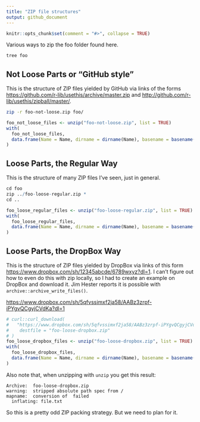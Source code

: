 ```yaml
---
title: "ZIP file structures"
output: github_document
---
```


```r
knitr::opts_chunk$set(comment = "#>", collapse = TRUE)
```

Various ways to zip the foo folder found here.

```bash
tree foo
```

## Not Loose Parts or "GitHub style"

This is the structure of ZIP files yielded by GitHub via links of the forms <https://github.com/r-lib/usethis/archive/master.zip> and <http://github.com/r-lib/usethis/zipball/master/>.

```bash
zip -r foo-not-loose.zip foo/
```

```r
foo_not_loose_files <- unzip("foo-not-loose.zip", list = TRUE)
with(
  foo_not_loose_files,
  data.frame(Name = Name, dirname = dirname(Name), basename = basename(Name))
)
```

## Loose Parts, the Regular Way

This is the structure of many ZIP files I've seen, just in general.

```r
cd foo
zip ../foo-loose-regular.zip *
cd ..
```

```r
foo_loose_regular_files <- unzip("foo-loose-regular.zip", list = TRUE)
with(
  foo_loose_regular_files,
  data.frame(Name = Name, dirname = dirname(Name), basename = basename(Name))
)
```

## Loose Parts, the DropBox Way

This is the structure of ZIP files yielded by DropBox via links of this form <https://www.dropbox.com/sh/12345abcde/6789wxyz?dl=1>. I can't figure out how to even do this with zip locally, so I had to create an example on DropBox and download it. Jim Hester reports it is possible with `archive::archive_write_files()`.

<https://www.dropbox.com/sh/5qfvssimxf2ja58/AABz3zrpf-iPYgvQCgyjCVdKa?dl=1>

```r
# curl::curl_download(
#   "https://www.dropbox.com/sh/5qfvssimxf2ja58/AABz3zrpf-iPYgvQCgyjCVdKa?dl=1",
#    destfile = "foo-loose-dropbox.zip"
# )
foo_loose_dropbox_files <- unzip("foo-loose-dropbox.zip", list = TRUE)
with(
  foo_loose_dropbox_files,
  data.frame(Name = Name, dirname = dirname(Name), basename = basename(Name))
)
```

Also note that, when unzipping with `unzip` you get this result:

```
Archive:  foo-loose-dropbox.zip
warning:  stripped absolute path spec from /
mapname:  conversion of  failed
  inflating: file.txt
```

So this is a pretty odd ZIP packing strategy. But we need to plan for it.
